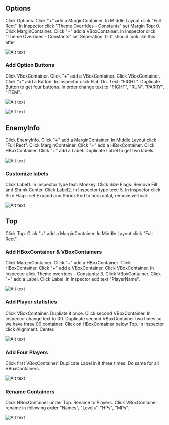 ## Options

Click Options. Click "+" add a MarginContainer. In Middle Layout click "Full Rect".
In Inspector click "Theme Overrides - Constants" set Margin Top: 0. Click MarginContainer. Click "+" add a VBoxContainer. In Inspector click
"Theme Overrides - Constants" set Seperation: 0. It should look like this after

![Alt text](../../images/05-battle-scene-02.png)

### Add Option Buttons

Click VBoxContainer. Click "+" add a VBoxContainer.
Click VBoxContainer. Click "+" add a Button. In Inspector click
Flat: On. Text: "FIGHT". Duplicate Button to get four buttons. In order
change text to "FIGHT", "RUN", "PARRY", "ITEM".

![Alt text](../../images/05-battle-scene-03.png)

![Alt text](../../images/05-battle-scene-02-1.png)

## EnemyInfo

Click EnemyInfo. Click "+" add a MarginContainer. In Middle Layout click "Full Rect".
Click MarginContainer. Click "+" add a HBoxContainer. Click HBoxContainer. 
Click "+" add a Label. Duplicate Label to get two labels.

![Alt text](../../images/05-battle-scene-04.png)

### Customize labels

Click Label1. In Inspector type text: Monkey. Click Size Flags: Remove Fill and Shrink Center.
Click Label2. In Inspector type text: 5. In Inspector
click Size Flags: set Expand and Shrink End to horizontal, remove vertical.

![Alt text](../../images/05-battle-scene-05.png)

## Top

Click Top. Click "+" add a MarginContainer. In Middle Layout click "Full Rect".

### Add HBoxContainer & VBoxContainers

Click MarginContainer. Click "+" add a HBoxContainer. 
Click HBoxContainer. Click "+" add a VBoxContainer.
Click VBoxContainer. In Inspector click Theme overrides - Constants: 3.
Click VBoxContainer. Click "+" add a Label. Click Label. In Inspector add text "PlayerName".

![Alt text](../../images/05-battle-scene-06.png)

### Add Player statistics

Click VBoxContainer. Dupliate it once. Click second VBoxContainer.
In Inspector change text to 00. Duplicate second VBoxContainer two times
so we have three 00 container. Click on HBoxContainer below Top. 
in Inspector click Alignment: Center.

![Alt text](../../images/05-battle-scene-07.png)

### Add Four Players

Click first VBoxContainer. Duplicate Label in it three times. 
Do same for all VBoxContainers.

![Alt text](../../images/05-battle-scene-08.png)

### Rename Containers

Click HBoxContainer under Top. Rename to Players. Click VBoxContainer
rename in following order "Names", "Levels", "HPs", "MPs". 

![Alt text](../../images/05-battle-scene-09.png)






